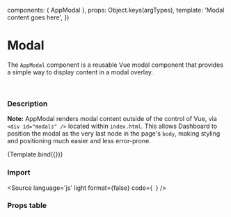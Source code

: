 
<Meta 
  title="Components/AppModal" 
  component={AppModal}
/>

  components: { AppModal },
  props:      Object.keys(argTypes),
  template:   '<app-modal v-bind="$props">Modal content goes here</app-modal>',
})

# Modal 
The <code>AppModal</code> component is a reusable Vue modal component that provides a simple way to display content in a modal overlay.

<br/>

### Description

<strong>Note:</strong> AppModal renders modal content outside of the control of Vue, via <code>&lt;div id="modals" /&gt;</code> located within <code>index.html</code>. This allows Dashboard to position the modal as the very last node in the page's <code>body</code>, making styling and positioning much easier and less error-prone. 

<Canvas>
  <Story
    name="Default"
    args={{
      clickToClose: true,
      width: 800,
    }}>
    {Template.bind({})}
  </Story>
</Canvas>

### Import

<Source
  language='js'
  light
  format={false}
  code={`
  `}
/>

### Props table

<ArgsTable of={AppModal} />

